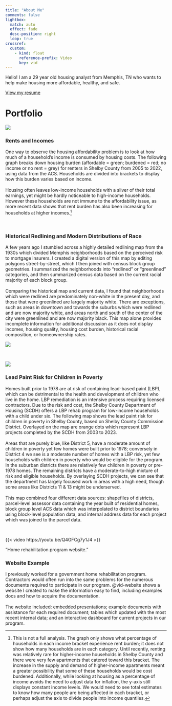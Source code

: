 ```yaml
---
title: "About Me"
comments: false
lightbox: 
  match: auto
  effect: fade
  desc-position: right
  loop: true
crossref:
  custom:
    - kind: float
      reference-prefix: Video
      key: vid
---
```


Hello! I am a 29 year old housing analyst from Memphis, TN who wants to help make housing more affordable, healthy, and safe.

[View my resume](resume.qmd)

# Portfolio

::: {layout="[6,6]" layout-valign="center" .column-screen-inset-shaded}
![](GRAPHI.png){group="grapholio"}

### Rents and Incomes

One way to observe the housing affordability problem is to look at how much of a household's income is consumed by housing costs. The following graph breaks down housing burden (affordable = green; burdened = red; no income or no rent = grey) for renters in Shelby County from 2005 to 2022, using data from the ACS. Households are divided into brackets to display how this burden varies based on income.<br><br> Housing often leaves low-income households with a sliver of their total earnings, yet might be hardly noticeable to high-income households. However these households are not immune to the affordability issue, as more recent data shows that rent burden has also been increasing for households at higher incomes.^[This is not a full analysis. The graph only shows what percentage of households in each income bracket experience rent burden; it does not show how many households are in each category. Until recently, renting was relatively rare for higher-income households in Shelby County and there were very few apartments that catered toward this bracket. The increase in the supply and demand of higher-income apartments meant a greater possibility that some of these households would be cost burdened. Additionally, while looking at housing as a percentage of income avoids the need to adjust data for inflation, the y-axis still displays constant income levels. We would need to see total estimates to know how many people are being affected in each bracket, or perhaps adjust the axis to divide people into income quantiles.]

:::

<br/>


::: {layout="[6,6]" layout-valign="center" .column-screen-inset-shaded}

### Historical Redlining and Modern Distributions of Race

A few years ago I stumbled across a highly detailed redlining map from the 1930s which divided Memphis neighborhoods based on the perceived risk to mortgage insurers. I created a digital version of this map by editing polygons street-by-street, which I then joined with census block group geometries. I summarized the neighborhoods into "redlined" or "greenlined" categories, and then summarized census data based on the current racial majority of each block group.<br><br>
Comparing the historical map and current data, I found that neighborhoods which were redlined are predominately non-white in the present day, and those that were greenlined are largely majority white. There are exceptions, such as areas in downtown and towards the suburbs which were redlined and are now majority white, and areas north and south of the center of the city were greenlined and are now majority black. This map alone provides incomplete information for additional discussion as it does not display incomes, housing quality, housing cost burden, historical racial composition, or homeownership rates.

![](redlining-and-current-race.png){group="grapholio"}

:::

<br>

::: {layout="[6,6]" layout-valign="center" .column-screen-inset-shaded}

![](bivariate-lead-risk-by-district-with-LHR.png){group="grapholio"}

### Lead Paint Risk for Children in Poverty

Homes built prior to 1978 are at risk of containing lead-based paint (LBP), which can be detrimental to the health and development of children who live in the home. LBP remediation is an intensive process requiring licensed contractors. Due to the risk and cost, the Shelby County Department of Housing (SCDH) offers a LBP rehab program for low-income households with a child under six. The following map shows the lead paint risk for children in poverty in Shelby County, based on Shelby County Commission District. Overlayed on the map are orange dots which represent LBP projects completed by the SCDH from 2003 to 2023.<br><br>
Areas that are purely blue, like District 5, have a moderate amount of children in poverty yet few homes were built prior to 1978; conversely in District 4 we see is a moderate number of homes with a LBP risk, yet few households with children in poverty who would be eligible for the program. In the suburban districts there are relatively few children in poverty or pre-1978 homes. The remaining districts have a moderate-to-high mixture of risk and eligible households. By overlaying SCDH projects, we can see that the department has largely focused work in areas with a high need, though some areas like Districts 11 & 13 might be underserved.<br><br>
This map combined four different data sources: shapefiles of districts, parcel-level assessor data containing the year built of residential homes, block group level ACS data which was interpolated to district boundaries using block-level population data, and internal address data for each project which was joined to the parcel data.

:::

<br>

::: {layout="[6,6]" layout-valign="center" .column-screen-inset-shaded}

::: {#vid-website}

{{< video https://youtu.be/Q4GFCg7y1J4 >}}

"Home rehabilitation program website."

:::

### Website Example

I previously worked for a government home rehabilitation program. Contractors would often run into the same problems for the numerous documents required to participate in our program. @vid-website shows a website I created to make the information easy to find, including examples docs and how to acquire the documentation.<br><br>
The website included: embedded presentations; example documents with assistance for each required document; tables which updated with the most recent internal data; and an interactive dashboard for current projects in our program.

:::